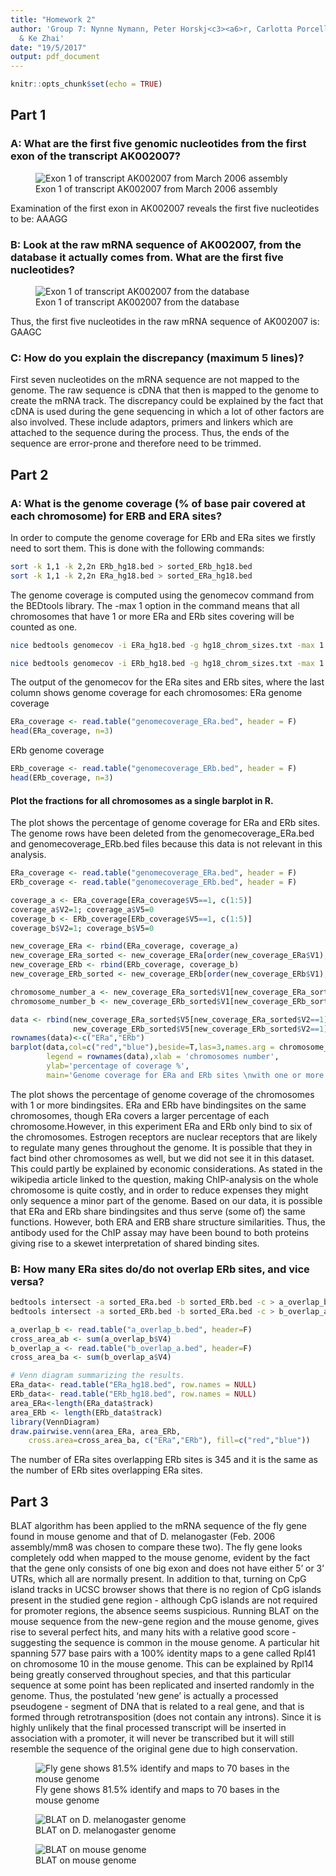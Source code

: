 ```yaml
---
title: "Homework 2"
author: 'Group 7: Nynne Nymann, Peter Horskj<c3><a6>r, Carlotta Porcelli, Max Tomlinson
  & Ke Zhai'
date: "19/5/2017"
output: pdf_document
---
```


```r
knitr::opts_chunk$set(echo = TRUE)
```
## Part 1
### A: What are the first five genomic nucleotides from the first exon of the transcript AK002007?
![Exon 1 of transcript AK002007 from March 2006 assembly](1a.png)

Examination of the first exon in AK002007 reveals the first five nucleotides to be: AAAGG

### B: Look at the raw mRNA sequence of AK002007, from the database it actually comes from. What are the first five nucleotides? 
![Exon 1 of transcript AK002007 from the database](1b.png)

Thus, the first five nucleotides in the raw mRNA sequence of AK002007 is: GAAGC

### C: How do you explain the discrepancy (maximum 5 lines)?

First seven nucleotides on the mRNA sequence are not mapped to the genome. 
The raw sequence is cDNA that then is mapped to the genome to create the mRNA track. 
The discrepancy could be explained by the fact that cDNA is used during the gene sequencing in which a lot of other factors are also involved. These include adaptors, primers and linkers which are attached to the sequence during the process. Thus, the ends of the sequence are error-prone and therefore need to be trimmed.

## Part 2
### A: What is the genome coverage (% of base pair covered at each chromosome) for ERB and ERA sites?
In order to compute the genome coverage for ERb and ERa sites we firstly need to sort them. This is done with the following commands:
```bash
sort -k 1,1 -k 2,2n ERb_hg18.bed > sorted_ERb_hg18.bed
sort -k 1,1 -k 2,2n ERa_hg18.bed > sorted_ERa_hg18.bed
```

The genome coverage is computed using the genomecov command from the BEDtools library.
The -max 1 option in the command means that all chromosomes that have 1 or more ERa and ERb sites covering will be counted as one.
```bash
nice bedtools genomecov -i ERa_hg18.bed -g hg18_chrom_sizes.txt -max 1
```

```bash
nice bedtools genomecov -i ERb_hg18.bed -g hg18_chrom_sizes.txt -max 1
```

The output of the genomecov for the ERa sites and ERb sites, where the last column shows genome coverage for each chromosomes: 
ERa genome coverage
```r
ERa_coverage <- read.table("genomecoverage_ERa.bed", header = F)
head(ERa_coverage, n=3)
```

ERb genome coverage
```r
ERb_coverage <- read.table("genomecoverage_ERb.bed", header = F)
head(ERb_coverage, n=3)
```

#### Plot the fractions for all chromosomes as a single barplot in R.

The plot shows the percentage of genome coverage for ERa and ERb sites. 
The genome rows have been deleted from the genomecoverage_ERa.bed and genomecoverage_ERb.bed files because this data is not relevant in this analysis.

```r
ERa_coverage <- read.table("genomecoverage_ERa.bed", header = F)
ERb_coverage <- read.table("genomecoverage_ERb.bed", header = F)

coverage_a <- ERa_coverage[ERa_coverage$V5==1, c(1:5)]
coverage_a$V2=1; coverage_a$V5=0
coverage_b <- ERb_coverage[ERb_coverage$V5==1, c(1:5)]
coverage_b$V2=1; coverage_b$V5=0

new_coverage_ERa <- rbind(ERa_coverage, coverage_a)
new_coverage_ERa_sorted <- new_coverage_ERa[order(new_coverage_ERa$V1),]
new_coverage_ERb <- rbind(ERb_coverage, coverage_b)
new_coverage_ERb_sorted <- new_coverage_ERb[order(new_coverage_ERb$V1),]

chromosome_number_a <- new_coverage_ERa_sorted$V1[new_coverage_ERa_sorted$V2==1] # labels
chromosome_number_b <- new_coverage_ERb_sorted$V1[new_coverage_ERb_sorted$V2==1] #labels

data <- rbind(new_coverage_ERa_sorted$V5[new_coverage_ERa_sorted$V2==1]*100,
              new_coverage_ERb_sorted$V5[new_coverage_ERb_sorted$V2==1]*100)
rownames(data)<-c("ERa","ERb")
barplot(data,col=c("red","blue"),beside=T,las=3,names.arg = chromosome_number_a,
        legend = rownames(data),xlab = 'chromosomes number',
        ylab='percentage of coverage %',
        main='Genome coverage for ERa and ERb sites \nwith one or more overlaps')
```

The plot shows the percentage of genome coverage of the chromosomes with 1 or more bindingsites.
ERa and ERb have bindingsites on the same chromosomes, though ERa covers a larger percentage of each chromosome.However, in this experiment ERa and ERb only bind to six of the chromosomes. Estrogen receptors are nuclear receptors that are likely to regulate many genes throughout the genome. It is possible that they in fact bind other chromosomes as well, but we did not see it in this dataset. This could partly be explained by economic considerations. As stated in the wikipedia article linked to the question, making ChIP-analysis on the whole chromosome is quite costly, and in order to reduce expenses they might only sequence a minor part of the genome. 
Based on our data, it is possible that ERa and ERb share bindingsites and thus serve (some of) the same functions. However, both ERA and ERB share structure similarities. Thus, the antibody used for the ChIP assay may have been bound to both proteins giving rise to a skewet interpretation of shared binding sites.

### B: How many ERa sites do/do not overlap ERb sites, and vice versa?
```bash
bedtools intersect -a sorted_ERa.bed -b sorted_ERb.bed -c > a_overlap_b.bed
bedtools intersect -a sorted_ERb.bed -b sorted_ERa.bed -c > b_overlap_a.bed
```

```r
a_overlap_b <- read.table("a_overlap_b.bed", header=F)
cross_area_ab <- sum(a_overlap_b$V4)
b_overlap_a <- read.table("b_overlap_a.bed", header=F)
cross_area_ba <- sum(b_overlap_a$V4)

# Venn diagram summarizing the results.
ERa_data<- read.table("ERa_hg18.bed", row.names = NULL)
ERb_data<- read.table("ERb_hg18.bed", row.names = NULL)
area_ERa<-length(ERa_data$track)
area_ERb <- length(ERb_data$track)
library(VennDiagram)
draw.pairwise.venn(area_ERa, area_ERb, 
    cross.area=cross_area_ba, c("ERa","ERb"), fill=c("red","blue"))
```
The number of ERa sites overlapping ERb sites is 345 and it is the same as the number of ERb sites overlapping ERa sites. 

## Part 3
BLAT algorithm has been applied to the mRNA sequence of the fly gene found in mouse genome and that of D. melanogaster (Feb. 2006 assembly/mm8 was chosen to compare these two).
The fly gene looks completely odd when mapped to the mouse genome, evident by the fact that the gene only consists of one big exon and does not have either 5' or 3' UTRs, which all are normally present. In addition to that, turning on CpG island tracks in UCSC browser shows that there is no region of CpG islands present in the studied gene region - although CpG islands are not required for promoter regions, the absence seems suspicious. 
Running BLAT on the mouse sequence from the new-gene region and the mouse genome, gives rise to several perfect hits, and many hits with a relative good score - suggesting the sequence is common in the mouse genome. A particular hit spanning 577 base pairs with a 100% identity maps to a gene called Rpl41 on chromosome 10 in the mouse genome. 
This can be explained by Rpl14 being greatly conserved throughout species, and that this particular sequence at some point has been replicated and inserted randomly in the genome. Thus, the postulated 'new gene' is actually  a processed pseudogene - segment of DNA that is related to a real gene, and that is formed through retrotransposition (does not contain any introns). Since it is highly unlikely that the final processed transcript will be inserted in association with a promoter, it will never be transcribed but it will still resemble the sequence of the original gene due to high conservation. 

![Fly gene shows 81.5% identify and maps to 70 bases in the mouse genome](3a.png)

![BLAT on D. melanogaster genome](3b.png)

![BLAT on mouse genome](3c.png)

